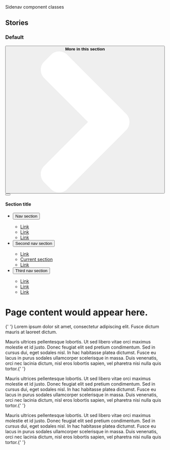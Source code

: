 
<Meta title="Components/Sidenav" id="components/sidenav" />

<Title>Sidenav</Title>
<Subtitle>Sidenav component classes</Subtitle>
<MaturityScale
  category={additionalDocs['Sidenav'].maturityCategory}
  level={additionalDocs['Sidenav'].maturityLevel}
/>
<Guidance
  href={additionalDocs['Sidenav'].guidanceHref}
  name={additionalDocs['Sidenav'].guidanceName}
/>

## Stories

<!-- Do we even need this? -->

### Default

<Canvas>
  <Story name="Default">
    <div>
      <button
        type="button"
        className="va-btn-sidebarnav-trigger"
        aria-controls="va-detailpage-sidebar"
      >
        <span>
          <b>More in this section</b>
          <svg
            xmlns="http://www.w3.org/2000/svg"
            width="444.819"
            height="444.819"
            viewBox="0 0 444.819 444.819"
          >
            <path
              fill="#ffffff"
              d="M352.025 196.712L165.885 10.848C159.028 3.615 150.468 0 140.185 0s-18.84 3.62-25.696 10.848l-21.7 21.416c-7.045 7.043-10.567 15.604-10.567 25.692 0 9.897 3.52 18.56 10.566 25.98L231.544 222.41 92.785 361.168c-7.04 7.043-10.563 15.604-10.563 25.693 0 9.9 3.52 18.566 10.564 25.98l21.7 21.417c7.043 7.043 15.612 10.564 25.697 10.564 10.09 0 18.656-3.52 25.697-10.564L352.025 248.39c7.046-7.423 10.57-16.084 10.57-25.98.002-10.09-3.524-18.655-10.57-25.698z"
            ></path>
          </svg>
        </span>
      </button>
    </div>
    <div className="vads-l-grid-container large-screen:vads-u-padding-x--0 vads-u-padding-y--2">
      <div className="vads-l-row vads-u-margin-x--neg2p5">
        <div className="vads-l-col--12 vads-u-padding-x--2p5 medium-screen:vads-l-col--4 large-screen:vads-l-col--3">
          <nav
            className="va-sidebarnav vads-u-width--full"
            id="va-detailpage-sidebar"
          >
            <div>
              <button
                type="button"
                aria-label="Close this menu"
                className="va-btn-close-icon va-sidebarnav-close"
              ></button>
              <div className="left-side-nav-title">
                <h4>Section title</h4>
              </div>
              <ul className="usa-accordion">
                <li>
                  <button
                    className="usa-accordion-button"
                    aria-expanded="false"
                    aria-controls="a1"
                  >
                    Nav section
                  </button>
                  <div
                    id="a1"
                    className="usa-accordion-content"
                    aria-hidden="true"
                  >
                    <ul className="usa-sidenav-list">
                      <li>
                        <a href="#">Link</a>
                      </li>
                      <li>
                        <a href="#">Link</a>
                      </li>
                      <li>
                        <a href="#">Link</a>
                      </li>
                    </ul>
                  </div>
                </li>
                <li>
                  <button
                    className="usa-accordion-button"
                    aria-expanded="true"
                    aria-controls="a2"
                  >
                    Second nav section
                  </button>
                  <div
                    id="a2"
                    className="usa-accordion-content"
                    aria-hidden="false"
                  >
                    <ul className="usa-sidenav-list">
                      <li>
                        <a href="#">Link</a>
                      </li>
                      <li className="active-level">
                        <a className="usa-current" href="#">
                          Current section
                        </a>
                      </li>
                      <li>
                        <a href="#">Link</a>
                      </li>
                    </ul>
                  </div>
                </li>
                <li>
                  <button
                    className="usa-accordion-button"
                    aria-expanded="false"
                    aria-controls="a3"
                  >
                    Third nav section
                  </button>
                  <div
                    id="a3"
                    className="usa-accordion-content"
                    aria-hidden="true"
                  >
                    <ul className="usa-sidenav-list">
                      <li>
                        <a href="#">Link</a>
                      </li>
                      <li>
                        <a href="#">Link</a>
                      </li>
                      <li>
                        <a href="#">Link</a>
                      </li>
                    </ul>
                  </div>
                </li>
              </ul>
            </div>
          </nav>
        </div>
        <div className="vads-l-col--12 vads-u-padding-x--2p5 medium-screen:vads-l-col--8 large-screen:vads-l-col--9">
          <div style={{ opacity: 0.5 }}>
            <h1 className="vads-u-margin-top--0">
              Page content would appear here.
            </h1>
            <p className="va-introtext">
              {' '}
              Lorem ipsum dolor sit amet, consectetur adipiscing elit. Fusce dictum
              mauris at laoreet dictum.
            </p>
            <p>
              Mauris ultrices pellentesque lobortis. Ut sed libero vitae orci
              maximus molestie et id justo. Donec feugiat elit sed pretium
              condimentum. Sed in cursus dui, eget sodales nisl. In hac
              habitasse platea dictumst. Fusce eu lacus in purus sodales
              ullamcorper scelerisque in massa. Duis venenatis, orci nec lacinia
              dictum, nisl eros lobortis sapien, vel pharetra nisi nulla quis
              tortor.{' '}
            </p>
            <p>
              Mauris ultrices pellentesque lobortis. Ut sed libero vitae orci
              maximus molestie et id justo. Donec feugiat elit sed pretium
              condimentum. Sed in cursus dui, eget sodales nisl. In hac
              habitasse platea dictumst. Fusce eu lacus in purus sodales
              ullamcorper scelerisque in massa. Duis venenatis, orci nec lacinia
              dictum, nisl eros lobortis sapien, vel pharetra nisi nulla quis
              tortor.{' '}
            </p>
            <p>
              Mauris ultrices pellentesque lobortis. Ut sed libero vitae orci
              maximus molestie et id justo. Donec feugiat elit sed pretium
              condimentum. Sed in cursus dui, eget sodales nisl. In hac
              habitasse platea dictumst. Fusce eu lacus in purus sodales
              ullamcorper scelerisque in massa. Duis venenatis, orci nec lacinia
              dictum, nisl eros lobortis sapien, vel pharetra nisi nulla quis
              tortor.{' '}
            </p>
          </div>
        </div>
      </div>
    </div>
  </Story>
</Canvas>
